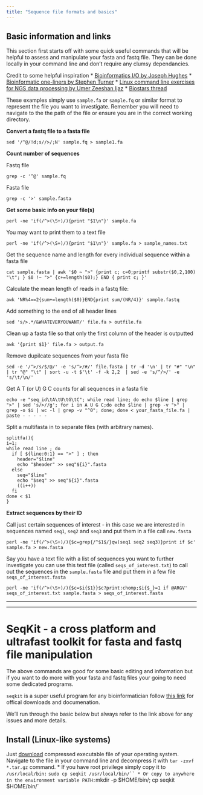 ```yaml
---
title: "Sequence file formats and basics"
---
```


## Basic information and links
This section first starts off with some quick useful commands that will be helpful to assess and manipulate your fasta and fastq file. They can be done locally in your command line and don't require any clumsy dependancies.

Credit to some helpful inspiration
* [Bioinformatics I/O by Joseph Hughes](http://bioinformatics.cvr.ac.uk/blog/short-command-lines-for-manipulation-fastq-and-fasta-sequence-files/)
* [Bioinformatic one-liners by Stephen Turner](https://github.com/stephenturner/oneliners#basic-awk--sed)
* [Linux command line exercises for NGS data processing by Umer Zeeshan Ijaz](http://userweb.eng.gla.ac.uk/umer.ijaz/bioinformatics/linux.html)
* [Biostars thread](https://www.biostars.org/p/17680/)


These examples simply use `sample.fa` or `sample.fq` or similar format to represent the file you want to investigate. Remember you will need to navigate to the the path of the file or ensure you are in the correct working directory.

**Convert a fastq file to a fasta file**

```console
sed '/^@/!d;s//>/;N' sample.fq > sample1.fa
```

**Count number of sequences**

Fastq file
```console
grep -c '^@' sample.fq
```

 Fasta file
```console
grep -c '>' sample.fasta
```

**Get some basic info on your file(s)**
```console
perl -ne 'if(/^>(\S+)/){print "$1\n"}' sample.fa
```

You may want to print them to a text file
```console
perl -ne 'if(/^>(\S+)/){print "$1\n"}' sample.fa > sample_names.txt
```

Get the sequence name and length for every individual sequence within a fasta file
```console
cat sample.fasta | awk '$0 ~ ">" {print c; c=0;printf substr($0,2,100) "\t"; } $0 !~ ">" {c+=length($0);} END { print c; }'
```

Calculate the mean length of reads in a fastq file:
```console
awk 'NR%4==2{sum+=length($0)}END{print sum/(NR/4)}' sample.fastq
```

Add something to the end of all header lines
```console
sed 's/>.*/&WHATEVERYOUWANT/' file.fa > outfile.fa
```

Clean up a fasta file so that only the first column of the header is outputted
```console
awk '{print $1}' file.fa > output.fa
```

Remove dupilcate sequences from your fasta file
```console
sed -e '/^>/s/$/@/' -e 's/^>/#/' file.fasta | tr -d '\n' | tr "#" "\n" | tr "@" "\t" | sort -u -t $'\t' -f -k 2,2  | sed -e 's/^/>/' -e 's/\t/\n/'
```

Get A T (or U) G C counts for all sequences in a fasta file
```console
echo -e "seq_id\tA\tU\tG\tC"; while read line; do echo $line | grep ">" | sed 's/>//g'; for i in A U G C;do echo $line | grep -v ">" | grep -o $i | wc -l | grep -v "^0"; done; done < your_fasta_file.fa | paste - - - - -
```

Split a multifasta in to separate files (with arbitrary names).
```console
splitfa(){
i=1;
while read line ; do
  if [ ${line:0:1} == ">" ] ; then
    header="$line"
    echo "$header" >> seq"${i}".fasta
  else
    seq="$line"
    echo "$seq" >> seq"${i}".fasta
    ((i++))
  fi
done < $1
}
```

**Extract sequences by their ID**

Call just certain sequences of interest - in this case we are interested in sequences named `seq1`, `seq2` and `seq3` and put them in a file call `new.fasta`
```console
perl -ne 'if(/^>(\S+)/){$c=grep{/^$1$/}qw(seq1 seq2 seq3)}print if $c' sample.fa > new.fasta
```
Say you have a text file with a list of sequences you want to further investigate you can use this text file (called `seqs_of_interest.txt`) to call out the sequences in the `sample.fasta` file and put them in a few file `seqs_of_interest.fasta`

```console
perl -ne 'if(/^>(\S+)/){$c=$i{$1}}$c?print:chomp;$i{$_}=1 if @ARGV' seqs_of_interest.txt sample.fasta > seqs_of_interest.fasta
```
***
***
# SeqKit - a cross platform and ultrafast toolkit for fasta and fastq file manipulation

The above commands are good for some basic editing and information but if you want to do more with your fasta and fastq files your going to need some dedicated programs.

`seqkit` is a super useful program for any bioinformatician follow [this link](https://github.com/shenwei356/seqkit) for offical downloads and documenation.

We'll run through the basic below but always refer to the link above for any issues and more details.

## Install (Linux-like systems)

Just [download](https://github.com/shenwei356/seqkit/releases) compressed executable file of your operating system. Navigate to the file in your command line and decompress it with `tar -zxvf *.tar.gz` command.
* If you have root privilege simply copy it to `/usr/local/bin:`
    `sudo cp seqkit /usr/local/bin/``
* Or copy to anywhere in the environment variable PATH:
    `mkdir -p $HOME/bin/; cp seqkit $HOME/bin/`